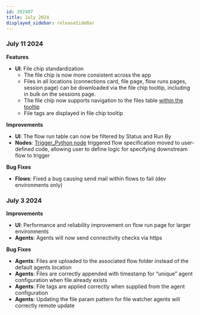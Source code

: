 ```yaml
---
id: 202407
title: July 2024
displayed_sidebar: releaseSideBar
---
```


### July 11 2024

**Features**
- **UI**: File chip standardization
  - The file chip is now more consistent across the app
  - Files in all locations (connections card, file page, flow runs pages, session page) can be downloaded via the file chip tooltip, including in bulk on the sessions page.
  - The file chip now supports navigation to the files table [within the tooltip](../FlowRuns)
  - File tags are displayed in file chip tooltip

**Improvements**
- **UI**: The flow run table can now be filtered by Status and Run By
- **Nodes**: [Trigger_Python node](../nodes/Analysis/Trigger_Python) triggered flow specification moved to user-defined code, allowing user to define logic for specifying downstream flow to trigger


**Bug Fixes**
- **Flows**: Fixed a bug causing send mail within flows to fail (dev environments only)

### July 3 2024

**Improvements**
- **UI**: Performance and reliability improvement on flow run page for larger environments 
- **Agents**: Agents will now send connectivity checks via https

**Bug Fixes**
- **Agents**: Files are uploaded to the associated flow folder instead of the default agents location
- **Agents**: Files are correctly appended with timestamp for “unique” agent configuration when file already exists
- **Agents**: File tags are applied correctly when supplied from the agent configuration
- **Agents**: Updating the file param pattern for file watcher agents will correctly remote update

